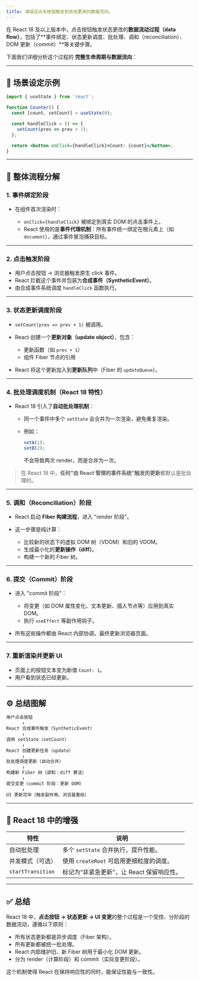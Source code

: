 ```yaml
---
title: 请描述点击按钮触发到状态更改的数据流向。
---
```


在 React 18 及以上版本中，点击按钮触发状态更改的**数据流动过程（data flow）**，包括了\*\*事件绑定、状态更新调度、批处理、调和（reconciliation）、DOM 更新（commit）\*\*等关键步骤。

下面我们详细分析这个过程的 **完整生命周期与数据流向**：

---

## 🧭 场景设定示例

```jsx
import { useState } from 'react';

function Counter() {
  const [count, setCount] = useState(0);

  const handleClick = () => {
    setCount(prev => prev + 1);
  };

  return <button onClick={handleClick}>Count: {count}</button>;
}
```

---

## 🧩 整体流程分解

### 1. **事件绑定阶段**

* 在组件首次渲染时：

  * `onClick={handleClick}` 被绑定到真实 DOM 的点击事件上。
  * React 使用的是**事件代理机制**：所有事件统一绑定在根元素上（如 `document`），通过事件冒泡捕获目标。

---

### 2. **点击触发阶段**

* 用户点击按钮 → 浏览器触发原生 click 事件。
* React 拦截这个事件并包装为**合成事件（SyntheticEvent）**。
* 由合成事件系统调度 `handleClick` 函数执行。

---

### 3. **状态更新调度阶段**

* `setCount(prev => prev + 1)` 被调用。
* React 创建一个**更新对象（update object）**，包含：

  * 更新函数（如 `prev + 1`）
  * 组件 Fiber 节点的引用
* React 将这个更新加入到**更新队列**中（Fiber 的 `updateQueue`）。

---

### 4. **批处理调度机制（React 18 特性）**

* React 18 引入了**自动批处理机制**：

  * 同一个事件中多个 `setState` 会合并为一次渲染，避免重复渲染。
  * 例如：

    ```js
    setA(1);
    setB(2);
    ```

    不会导致两次 render，而是合并为一次。

> 在 React 18 中，**任何“由 React 管理的事件系统”触发的更新**都默认是批处理的。

---

### 5. **调和（Reconciliation）阶段**

* React 启动 **Fiber 构建流程**，进入 "render 阶段"。
* 这一步骤是纯计算：

  * 比较新的状态下的虚拟 DOM 树（VDOM）和旧的 VDOM。
  * 生成最小化的**更新操作（diff）**。
  * 构建一个新的 Fiber 树。

---

### 6. **提交（Commit）阶段**

* 进入 "commit 阶段"：

  * 将变更（如 DOM 属性变化、文本更新、插入节点等）应用到真实 DOM。
  * 执行 `useEffect` 等副作用钩子。
* 所有这些操作都由 React 内部协调，最终更新浏览器页面。

---

### 7. **重新渲染并更新 UI**

* 页面上的按钮文本变为新值 `Count: 1`。
* 用户看到状态已经更新。

---

## ⚙️ 总结图解

```txt
用户点击按钮
      ↓
React 合成事件触发（SyntheticEvent）
      ↓
调用 setState（setCount）
      ↓
React 创建更新任务（update）
      ↓
批处理调度更新（自动合并）
      ↓
构建新 Fiber 树（调和：diff 算法）
      ↓
提交变更（commit 阶段：更新 DOM）
      ↓
UI 更新完毕（触发副作用、浏览器重绘）
```

---

## 🧠 React 18 中的增强

| 特性                | 说明                          |
| ----------------- | --------------------------- |
| 自动批处理             | 多个 `setState` 合并执行，提升性能。    |
| 并发模式（可选）          | 使用 `createRoot` 可启用更细粒度的调度。 |
| `startTransition` | 标记为“非紧急更新”，让 React 保留响应性。   |

---

## ✅ 总结

React 18 中，**点击按钮 → 状态更新 → UI 变更**的整个过程是一个受控、分阶段的数据流动，遵循以下原则：

* 所有状态更新都是异步调度（Fiber 架构）。
* 所有更新都被统一批处理。
* React 内部维护旧、新 Fiber 树用于最小化 DOM 更新。
* 分为 render（计算阶段）和 commit（实际变更阶段）。

这个机制使得 React 在保持响应性的同时，能保证性能与一致性。

